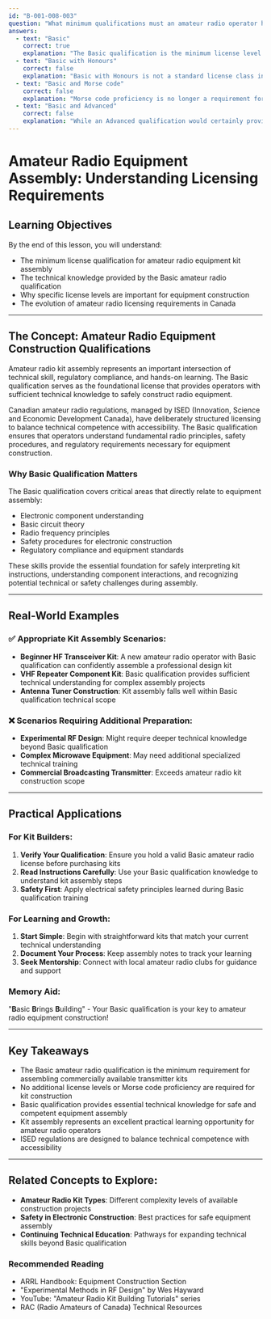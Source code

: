 ```yaml
---
id: "B-001-008-003"
question: "What minimum qualifications must an amateur radio operator hold to assemble commercially available transmitter kits of professional design?"
answers:
  - text: "Basic"
    correct: true
    explanation: "The Basic qualification is the minimum license level required to assemble commercially available transmitter kits of professional design. This qualification provides the fundamental knowledge of radio theory, regulations, and technical skills necessary to understand and safely construct amateur radio equipment. It demonstrates sufficient technical competence to handle electronic components and follow kit assembly instructions without requiring the more advanced technical expertise of the Advanced license."
  - text: "Basic with Honours"
    correct: false
    explanation: "Basic with Honours is not a standard license class in Canadian amateur radio. This answer confuses a possible academic honors designation with actual amateur radio license classes. The Basic qualification is sufficient for kit assembly, and no additional 'honours' designation is required or recognized by ISED for equipment construction."
  - text: "Basic and Morse code"
    correct: false
    explanation: "Morse code proficiency is no longer a requirement for any amateur radio license class in Canada. While historically Morse code was mandatory, current ISED regulations only require the Basic qualification for kit assembly and amateur radio operations. Morse code skills are now optional and not tied to equipment assembly permissions."
  - text: "Basic and Advanced"
    correct: false
    explanation: "While an Advanced qualification would certainly provide additional technical knowledge, it is not required for assembling commercially available transmitter kits. The Basic qualification provides sufficient technical understanding to safely and competently assemble professional design transmitter kits. Holding both Basic and Advanced licenses is not a prerequisite for kit construction."
---
```


# Amateur Radio Equipment Assembly: Understanding Licensing Requirements

## Learning Objectives
By the end of this lesson, you will understand:
- The minimum license qualification for amateur radio equipment kit assembly
- The technical knowledge provided by the Basic amateur radio qualification
- Why specific license levels are important for equipment construction
- The evolution of amateur radio licensing requirements in Canada

---

## The Concept: Amateur Radio Equipment Construction Qualifications

Amateur radio kit assembly represents an important intersection of technical skill, regulatory compliance, and hands-on learning. The Basic qualification serves as the foundational license that provides operators with sufficient technical knowledge to safely construct radio equipment.

Canadian amateur radio regulations, managed by ISED (Innovation, Science and Economic Development Canada), have deliberately structured licensing to balance technical competence with accessibility. The Basic qualification ensures that operators understand fundamental radio principles, safety procedures, and regulatory requirements necessary for equipment construction.

### Why Basic Qualification Matters

The Basic qualification covers critical areas that directly relate to equipment assembly:
- Electronic component understanding
- Basic circuit theory
- Radio frequency principles
- Safety procedures for electronic construction
- Regulatory compliance and equipment standards

These skills provide the essential foundation for safely interpreting kit instructions, understanding component interactions, and recognizing potential technical or safety challenges during assembly.

---

## Real-World Examples

### ✅ Appropriate Kit Assembly Scenarios:
- **Beginner HF Transceiver Kit**: A new amateur radio operator with Basic qualification can confidently assemble a professional design kit
- **VHF Repeater Component Kit**: Basic qualification provides sufficient technical understanding for complex assembly projects
- **Antenna Tuner Construction**: Kit assembly falls well within Basic qualification technical scope

### ❌ Scenarios Requiring Additional Preparation:
- **Experimental RF Design**: Might require deeper technical knowledge beyond Basic qualification
- **Complex Microwave Equipment**: May need additional specialized technical training
- **Commercial Broadcasting Transmitter**: Exceeds amateur radio kit construction scope

---

## Practical Applications

### For Kit Builders:
1. **Verify Your Qualification**: Ensure you hold a valid Basic amateur radio license before purchasing kits
2. **Read Instructions Carefully**: Use your Basic qualification knowledge to understand kit assembly steps
3. **Safety First**: Apply electrical safety principles learned during Basic qualification training

### For Learning and Growth:
1. **Start Simple**: Begin with straightforward kits that match your current technical understanding
2. **Document Your Process**: Keep assembly notes to track your learning
3. **Seek Mentorship**: Connect with local amateur radio clubs for guidance and support

### Memory Aid:
"**B**asic **B**rings **B**uilding" - Your Basic qualification is your key to amateur radio equipment construction!

---

## Key Takeaways

- The Basic amateur radio qualification is the minimum requirement for assembling commercially available transmitter kits
- No additional license levels or Morse code proficiency are required for kit construction
- Basic qualification provides essential technical knowledge for safe and competent equipment assembly
- Kit assembly represents an excellent practical learning opportunity for amateur radio operators
- ISED regulations are designed to balance technical competence with accessibility

---

## Related Concepts to Explore:
- **Amateur Radio Kit Types**: Different complexity levels of available construction projects
- **Safety in Electronic Construction**: Best practices for safe equipment assembly
- **Continuing Technical Education**: Pathways for expanding technical skills beyond Basic qualification

### Recommended Reading
- ARRL Handbook: Equipment Construction Section
- "Experimental Methods in RF Design" by Wes Hayward
- YouTube: "Amateur Radio Kit Building Tutorials" series
- RAC (Radio Amateurs of Canada) Technical Resources